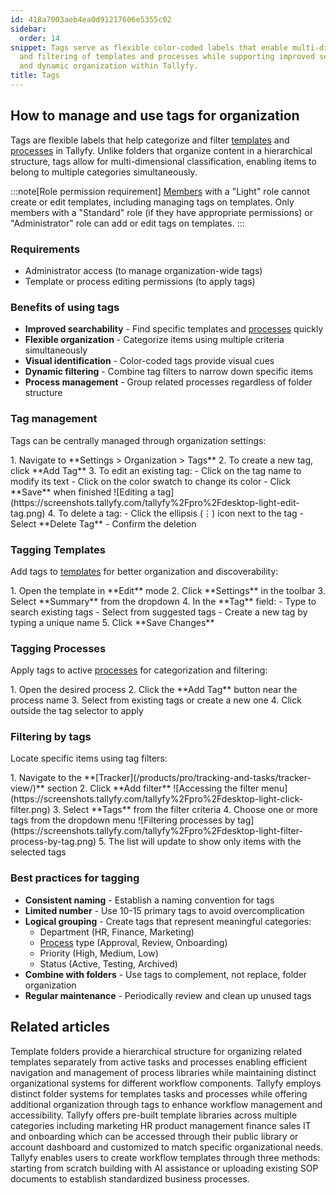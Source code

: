 ```yaml
---
id: 418a7003aeb4ea0d91217606e5355c02
sidebar:
  order: 14
snippet: Tags serve as flexible color-coded labels that enable multi-dimensional classification
  and filtering of templates and processes while supporting improved searchability
  and dynamic organization within Tallyfy.
title: Tags
---
```



## How to manage and use tags for organization

Tags are flexible labels that help categorize and filter [templates](/products/pro/documenting/templates/) and [processes](/products/pro/tracking-and-tasks/processes/) in Tallyfy. Unlike folders that organize content in a hierarchical structure, tags allow for multi-dimensional classification, enabling items to belong to multiple categories simultaneously.

:::note[Role permission requirement]
[Members](/products/pro/documenting/members/) with a "Light" role cannot create or edit templates, including managing tags on templates. Only members with a "Standard" role (if they have appropriate permissions) or "Administrator" role can add or edit tags on templates.
:::

### Requirements
- Administrator access (to manage organization-wide tags)
- Template or process editing permissions (to apply tags)

### Benefits of using tags

- **Improved searchability** - Find specific templates and [processes](/products/pro/tracking-and-tasks/processes/) quickly
- **Flexible organization** - Categorize items using multiple criteria simultaneously
- **Visual identification** - Color-coded tags provide visual cues
- **Dynamic filtering** - Combine tag filters to narrow down specific items
- **Process management** - Group related processes regardless of folder structure

### Tag management

Tags can be centrally managed through organization settings:

<Steps>
1. Navigate to **Settings > Organization > Tags**
2. To create a new tag, click **Add Tag**
3. To edit an existing tag:
   - Click on the tag name to modify its text
   - Click on the color swatch to change its color
   - Click **Save** when finished
   ![Editing a tag](https://screenshots.tallyfy.com/tallyfy%2Fpro%2Fdesktop-light-edit-tag.png)
4. To delete a tag:
   - Click the ellipsis (⋮) icon next to the tag
   - Select **Delete Tag**
   - Confirm the deletion
</Steps>

### Tagging Templates

Add tags to [templates](/products/pro/documenting/templates/) for better organization and discoverability:

<Steps>
1. Open the template in **Edit** mode
2. Click **Settings** in the toolbar
3. Select **Summary** from the dropdown
4. In the **Tag** field:
   - Type to search existing tags
   - Select from suggested tags
   - Create a new tag by typing a unique name
5. Click **Save Changes**
</Steps>

### Tagging Processes

Apply tags to active [processes](/products/pro/tracking-and-tasks/processes/) for categorization and filtering:

<Steps>
1. Open the desired process
2. Click the **Add Tag** button near the process name
3. Select from existing tags or create a new one
4. Click outside the tag selector to apply
</Steps>

### Filtering by tags

Locate specific items using tag filters:

<Steps>
1. Navigate to the **[Tracker](/products/pro/tracking-and-tasks/tracker-view/)** section
2. Click **Add filter**
   ![Accessing the filter menu](https://screenshots.tallyfy.com/tallyfy%2Fpro%2Fdesktop-light-click-filter.png)
3. Select **Tags** from the filter criteria
4. Choose one or more tags from the dropdown menu
   ![Filtering processes by tag](https://screenshots.tallyfy.com/tallyfy%2Fpro%2Fdesktop-light-filter-process-by-tag.png)
5. The list will update to show only items with the selected tags
</Steps>

### Best practices for tagging

- **Consistent naming** - Establish a naming convention for tags
- **Limited number** - Use 10-15 primary tags to avoid overcomplication
- **Logical grouping** - Create tags that represent meaningful categories:
  - Department (HR, Finance, Marketing)
  - [Process](/products/pro/tracking-and-tasks/processes/) type (Approval, Review, Onboarding)
  - Priority (High, Medium, Low)
  - Status (Active, Testing, Archived)
- **Combine with folders** - Use tags to complement, not replace, folder organization
- **Regular maintenance** - Periodically review and clean up unused tags


## Related articles
<CardGrid>
<LinkTitleCard header="<b>Templates > Organize templates into folders</b>" href="/products/pro/documenting/templates/organize-templates-into-folders/" > Template folders provide a hierarchical structure for organizing related templates separately from active tasks and processes enabling efficient navigation and management of process libraries while maintaining distinct organizational systems for different workflow components. </LinkTitleCard>
<LinkTitleCard header="<b>Tasks View > Organize tasks and processes into folders</b>" href="/products/pro/tracking-and-tasks/tasks-view/how-can-i-add-tasks-to-folders-in-tallyfy/" > Tallyfy employs distinct folder systems for templates tasks and processes while offering additional organization through tags to enhance workflow management and accessibility. </LinkTitleCard>
<LinkTitleCard header="<b>Templates > Sample templates</b>" href="/products/pro/documenting/templates/how-can-i-access-tallyfys-sample-templates/" > Tallyfy offers pre-built template libraries across multiple categories including marketing HR product management finance sales IT and onboarding which can be accessed through their public library or account dashboard and customized to match specific organizational needs. </LinkTitleCard>
<LinkTitleCard header="<b>Templates > Create a template</b>" href="/products/pro/documenting/templates/create-template/" > Tallyfy enables users to create workflow templates through three methods: starting from scratch building with AI assistance or uploading existing SOP documents to establish standardized business processes. </LinkTitleCard>
</CardGrid>